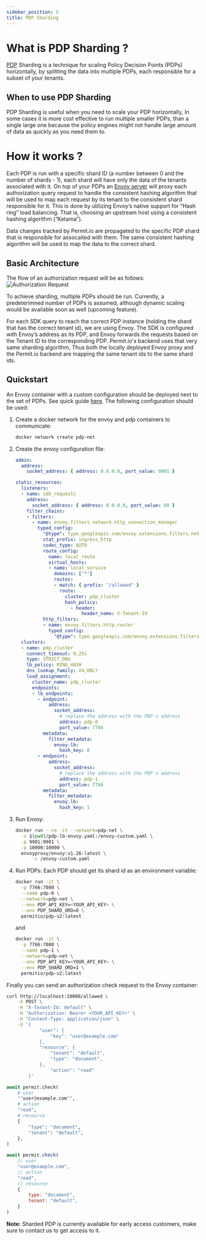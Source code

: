 ```yaml
---
sidebar_position: 5
title: PDP Sharding
---
```


# What is PDP Sharding ?

[PDP](/concepts/pdp) Sharding is a technique for scaling Policy Decision Points (PDPs) horizontally,
by splitting the data into multiple PDPs, each responsible for a subset of your tenants.

## When to use PDP Sharding

PDP Sharding is useful when you need to scale your PDP horizontally,
In some cases it is more cost effective to run multiple smaller PDPs, than a single large one because the policy engines
might not handle large amount of data as quickly as you need them to.

# How it works ?

Each PDP is run with a specific shard ID (a number between 0 and the number of shards - 1),
each shard will have only the data of the tenants associated with it.
On top of your PDPs an [Envoy server](https://www.envoyproxy.io/docs/envoy/latest/) will proxy each authorization query request to handle the consistent hashing algorithm
that will be used to map each request by its tenant to the consistent shard responsible for it.
This is done by utilizing Envoy’s native support for “Hash ring” load balancing.
That is, choosing an upstream host using a consistent hashing algorithm (“Ketama”).

Data changes tracked by Permit.io are propagated to the specific PDP shard that is responsible for assocaited with them. The same consistent hashing algorithm will be used to map the data to the correct shard.


## Basic Architecture

The flow of an authorization request will be as follows:
![Authorization Request](/img/diagrams/sharded-pdps-diagram.svg)


To achieve sharding, multiple PDPs should be run.
Currently, a predeterimned number of PDPs is assumed, although dynamic scaling would be available soon as well (upcoming feature).

For each SDK query to reach the correct PDP instance (holding the shard that has the correct tenant id), we are using Envoy.
The SDK is configured with Envoy’s address as its PDP, and Envoy forwards the requests based on the Tenant ID to the corresponding PDP.
Permit.io's backend uses that very same sharding algorithm, Thus both the locally deployed Envoy proxy and the Permit.io backend are mapping the same tenant ids to the same shard ids.


## Quickstart

An Envoy container with a custom configuration should be deployed next to the set of PDPs.
See quick guide [here](https://www.envoyproxy.io/docs/envoy/latest/start/quick-start/run-envoy#override-the-default-configuration).
The following configuration should be used:

1. Create a docker network for the envoy and pdp containers to communicate:
    ```sh
    docker network create pdp-net
    ```
2. Create the envoy configuration file:
    ```yaml
    admin:
      address:
        socket_address: { address: 0.0.0.0, port_value: 9901 }

    static_resources:
      listeners:
      - name: sdk_requests
        address:
          socket_address: { address: 0.0.0.0, port_value: 80 }
        filter_chains:
        - filters:
          - name: envoy.filters.network.http_connection_manager
            typed_config:
              "@type": type.googleapis.com/envoy.extensions.filters.network.http_connection_manager.v3.HttpConnectionManager
              stat_prefix: ingress_http
              codec_type: AUTO
              route_config:
                name: local_route
                virtual_hosts:
                - name: local_service
                  domains: ["*"]
                  routes:
                  - match: { prefix: "/allowed" }
                    route:
                      cluster: pdp_cluster
                      hash_policy:
                        - header:
                            header_name: X-Tenant-Id
              http_filters:
              - name: envoy.filters.http.router
                typed_config:
                  "@type": type.googleapis.com/envoy.extensions.filters.http.router.v3.Router
      clusters:
      - name: pdp_cluster
        connect_timeout: 0.25s
        type: STRICT_DNS
        lb_policy: RING_HASH
        dns_lookup_family: V4_ONLY
        load_assignment:
          cluster_name: pdp_cluster
          endpoints:
          - lb_endpoints:
            - endpoint:
                address:
                  socket_address:
                    # replace the address with the PDP's address
                    address: pdp-0
                    port_value: 7766
              metadata:
                filter_metadata:
                  envoy.lb:
                    hash_key: 0
            - endpoint:
                address:
                  socket_address:
                    # replace the address with the PDP's address
                    address: pdp-1
                    port_value: 7766
              metadata:
                filter_metadata:
                  envoy.lb:
                    hash_key: 1
    ```
3. Run Envoy:
    ```sh
   docker run --rm -it --network=pdp-net \
      -v $(pwd)/pdp-lb-envoy.yaml:/envoy-custom.yaml \
      -p 9901:9901 \
      -p 10000:10000 \
      envoyproxy/envoy:v1.26-latest \
          -c /envoy-custom.yaml
    ```
4. Run PDPs:
    Each PDP should get its shard id as an environment variable:
    ```sh
    docker run -it \
      -p 7766:7000 \
      --name pdp-0 \
      --network=pdp-net \
      --env PDP_API_KEY=<YOUR_API_KEY> \
      --env PDP_SHARD_ORD=0 \
      permitio/pdp-v2:latest
    ```
    and
    ```sh
    docker run -it \
      -p 7766:7000 \
      --name pdp-1 \
      --network=pdp-net \
      --env PDP_API_KEY=<YOUR_API_KEY> \
      --env PDP_SHARD_ORD=1 \
      permitio/pdp-v2:latest
   ```

Finally you can send an authorization check request to the Envoy container:

<Tabs groupId="language">
<TabItem value="curl" label="cURL">

```bash
curl http://localhost:10000/allowed \
    -X POST \
    -H "X-Tenant-Id: default" \
    -H "Authorization: Bearer <YOUR_API_KEY>" \
    -H "Content-Type: application/json" \
    -d '{
            "user": {
                "key": "user@example.com"
            },
            "resource": {
                "tenant": "default",
                "type": "document",
            },
                "action": "read"
        }'
```
</TabItem>
<TabItem value="python" label="Python">

```python
await permit.check(
    # user
    ""user@example.com"",
    # action
    "read",
    # resource
    {
        "type": "document",
        "tenant": "default",
    },
)
```

</TabItem>
<TabItem value="nodejs" label="Node.js">

```javascript
await permit.check(
    // user
    "user@example.com",
    // action
    "read",
    // resource
    {
        type: "document",
        tenant: "default",
    }
)
```

</TabItem>
</Tabs>

**Note:** Sharded PDP is currently available for early access customers, make sure to contact us to get access to it.

